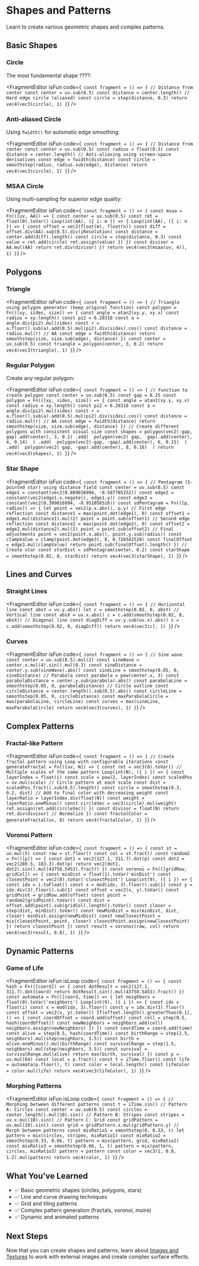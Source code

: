# Shapes and Patterns


Learn to create various geometric shapes and complex patterns.

## Basic Shapes

### Circle

The most fundamental shape ????:

<FragmentEditor
        isFun
        code={`
const fragment = () => {
        // Distance from center
        const center = uv.sub(0.5)
        const distance = center.length()
        // Hard edge circle (aliased)
        const circle = step(distance, 0.3)
        return vec4(vec3(circle), 1)
}`}
/>

### Anti-aliased Circle

Using `fwidth()` for automatic edge smoothing:

<FragmentEditor
        isFun
        code={`
const fragment = () => {
        // Distance from center
        const center = uv.sub(0.5)
        const radius = float(0.3)
        const distance = center.length()
        // Anti-aliasing using screen-space derivatives
        const edge = fwidth(distance)
        const circle = smoothstep(radius, radius.sub(edge), distance)
        return vec4(vec3(circle), 1)
}`}
/>

### MSAA Circle

Using multi-sampling for superior edge quality:

<FragmentEditor
        isFun
        code={`
const fragment = () => {
        const msaa = Fn(([uv, AA]) => {
                const center = uv.sub(0.5)
                const ret = float(0).toVar()
                Loop(int(AA), ({ i: m }) => {
                        Loop(int(AA), ({ i: n }) => {
                                const offset = vec2(float(m), float(n))
                                const diff = offset.div(AA).sub(0.5).div(iResolution)
                                const distance = center.add(diff).length()
                                const circle = step(distance, 0.3)
                                const value = ret.add(circle)
                                ret.assign(value)
                        })
                })
                const divisor = AA.mul(AA)
                return ret.div(divisor)
        })
        return vec4(vec3(msaa(uv, 4)), 1)
}`}
/>

## Polygons

### Triangle

<FragmentEditor
        isFun
        code={`
const fragment = () => {
        // Triangle using polygon generator (keep original function)
        const polygon = Fn(([xy, sides, size]) => {
                const angle = atan2(xy.y, xy.x)
                const radius = xy.length()
                const pi2 = 6.28318
                const a = angle.div(pi2).mul(sides)
                const r = a.floor().sub(a).add(0.5).mul(pi2).div(sides).cos()
                const distance = radius.mul(r)
                // AA
                const edge = fwidth(distance)
                return smoothstep(size, size.sub(edge), distance)
        })
        const center = uv.sub(0.5)
        const triangle = polygon(center, 3, 0.2)
        return vec4(vec3(triangle), 1)
}`}
/>

### Regular Polygon

Create any regular polygon:

<FragmentEditor
        isFun
        code={`
const fragment = () => {
        // Function to create polygon
        const center = uv.sub(0.5)
        const gap = 0.25
        const polygon = Fn(([xy, sides, size]) => {
                const angle = atan2(xy.y, xy.x)
                const radius = xy.length()
                const pi2 = 6.28318
                const a = angle.div(pi2).mul(sides)
                const r = a.floor().sub(a).add(0.5).mul(pi2).div(sides).cos()
                const distance = radius.mul(r)
                // AA
                const edge = fwidth(distance)
                return smoothstep(size, size.sub(edge), distance)
        })
        // Create different polygons with consistent visual size
        const shapes = polygon(vec2(-gap,  gap).add(center), 3, 0.1)
                .add(  polygon(vec2( gap,  gap).add(center), 4, 0.14)  )
                .add(  polygon(vec2(-gap, -gap).add(center), 6, 0.15)  )
                .add(  polygon(vec2( gap, -gap).add(center), 8, 0.16)  )
        return vec4(vec3(shapes), 1)
}`}
/>

### Star Shape

<FragmentEditor
        isFun
        code={`
const fragment = () => {
        // Pentagram (5-pointed star) using distance field
        const center = uv.sub(0.5)
        const edge1 = constant(vec2(0.809016994, -0.587785252))
        const edge2 = constant(vec2(edge1.x.negate(), edge1.y))
        const edge3 = constant(vec2(0.309016994, -0.951056516))
        const sdPentagram = Fn(([p, radius]) => {
                let point = vec2(p.x.abs(), p.y)
                // First edge reflection
                const distance1 = max(point.dot(edge1), 0)
                const offset1 = edge1.mul(distance1).mul(2)
                point = point.sub(offset1)
                // Second edge reflection
                const distance2 = max(point.dot(edge2), 0)
                const offset2 = edge2.mul(distance2).mul(2)
                point = point.sub(offset2)
                // Final adjustments
                point = vec2(point.x.abs(), point.y.sub(radius))
                const clampValue = clamp(point.dot(edge3), 0, 0.726542528)
                const finalOffset = edge3.mul(clampValue)
                return point.sub(finalOffset).length()
        })
        // Create star
        const starDist = sdPentagram(center, 0.2)
        const starShape = smoothstep(0.02, 0, starDist)
        return vec4(vec3(starShape), 1)
}`}
/>

## Lines and Curves

### Straight Lines

<FragmentEditor
        isFun
        code={`
const fragment = () => {
        // Horizontal line
        const absY = uv.y.abs()
        let c = smoothstep(0.02, 0, absY)
        // Vertical line
        const absX = uv.x.abs()
        c = c.add(smoothstep(0.02, 0, absX))
        // Diagonal line
        const diagDiff = uv.y.sub(uv.x).abs()
        c = c.add(smoothstep(0.02, 0, diagDiff))
        return vec4(vec3(c), 1)
}`}
/>

### Curves

<FragmentEditor
        isFun
        code={`
const fragment = () => {
        // Sine wave
        const center = uv.sub(0.5).mul(2)
        const sineWave = center.x.mul(4).sin().mul(0.3)
        const sineDistance = center.y.sub(sineWave).abs()
        const sineLine = smoothstep(0.05, 0, sineDistance)
        // Parabola
        const parabola = pow(center.x, 3)
        const parabolaDistance = center.y.sub(parabola).abs()
        const parabolaLine = smoothstep(0.05, 0, parabolaDistance)
        // Circle outline
        const circleDistance = center.length().sub(0.5).abs()
        const circleLine = smoothstep(0.05, 0, circleDistance)
        const maxParabolaCircle = max(parabolaLine, circleLine)
        const curves = max(sineLine, maxParabolaCircle)
        return vec4(vec3(curves), 1)
}`}
/>

## Complex Patterns

### Fractal-like Pattern

<FragmentEditor
        isFun
        code={`
const fragment = () => {
        // Create fractal pattern using Loop with configurable iterations
        const generateFractal = Fn(([uv, N]) => {
                const ret = vec3(0).toVar()
                // Multiple scales of the same pattern
                Loop(int(N), ({ i }) => {
                        const layerIndex = float(i)
                        const scale = pow(2, layerIndex)
                        const scaledPos = uv.mul(scale)
                        // Circle pattern at each scale
                        const dist = scaledPos.fract().sub(0.5).length()
                        const circle = smoothstep(0.3, 0.2, dist)
                        // Add to final color with decreasing weight
                        const layerRatio = layerIndex.div(float(N))
                        const weight = layerRatio.oneMinus()
                        const circleVec = vec3(circle).mul(weight)
                        ret.assign(ret.add(circleVec))
                })
                const divisor = float(N)
                return ret.div(divisor) // Normalize
        })
        const fractalColor = generateFractal(uv, 8)
        return vec4(fractalColor, 1)
}`}
/>

### Voronoi Pattern

<FragmentEditor
        isFun
        code={`
const fragment = () => {
        const st = uv.mul(5)
        const row = st.floor()
        const col = st.fract()
        const random2 = Fn(([p]) => {
                const dot1 = vec2(127.1, 311.7).dot(p)
                const dot2 = vec2(269.5, 183.3).dot(p)
                return vec2(dot1, dot2).sin().mul(43758.5453).fract()
        })
        const voronoi = Fn(([gridRow, gridCol]) => {
                const minDist = float(1).toVar('minDist')
                const closestPoint = vec2(0).toVar('closestPoint')
                Loop(int(9), ({ i }) => {
                        const idx = i.toFloat()
                        const x = mod(idx, 3).floor().sub(1)
                        const y = idx.div(3).floor().sub(1)
                        const offset = vec2(x, y).toVar()
                        const gridPoint = gridRow.add(offset)
                        const point = random2(gridPoint).toVar()
                        const dist = offset.add(point).sub(gridCol).length().toVar()
                        const closer = step(dist, minDist).toVar()
                        const newMinDist = mix(minDist, dist, closer)
                        minDist.assign(newMinDist)
                        const newClosestPoint = mix(closestPoint, point, closer)
                        closestPoint.assign(newClosestPoint)
                })
                return closestPoint
        })
        const result = voronoi(row, col)
        return vec4(vec3(result, 0.8), 1)
}`}
/>

## Dynamic Patterns

### Game of Life

<FragmentEditor
        isFun
        isLoop
        code={`
const fragment = () => {
        const hash = Fn(([coord]) => {
                const dotResult = vec2(127.1, 311.7).dot(coord)
                return dotResult.sin().mul(43758.5453).fract()
        })
        const automata = Fn(([coord, time]) => {
                let neighbors = float(0).toVar('neighbors')
                Loop(int(9), ({ i }) => {
                        const idx = float(i)
                        const x = mod(idx, 3).floor()
                        const y = idx.div(3).floor()
                        const offset = vec2(x, y).toVar()
                        If(offset.length().greaterThan(0.1), () => {
                                const coordOffset = coord.add(offset)
                                const cell = step(0.5, hash(coordOffset))
                                const newNeighbors = neighbors.add(cell)
                                neighbors.assign(newNeighbors)
                        })
                })
                const coordTime = coord.add(time)
                const alive = step(0.5, hash(coordTime))
                const birthRange = step(2.5, neighbors).mul(step(neighbors, 3.5))
                const birth = alive.oneMinus().mul(birthRange)
                const survivalRange = step(1.5, neighbors).mul(step(neighbors, 3.5))
                const survival = survivalRange.mul(alive)
                return max(birth, survival)
        })
        const p = uv.mul(64)
        const local = p.fract()
        const t = iTime.floor()
        const life = automata(p.floor(), t)
        const color = local.length()
        const lifeColor = color.mul(life)
        return vec4(vec3(lifeColor), 1)
}`}
/>

### Morphing Patterns

<FragmentEditor
        isFun
        isLoop
        code={`
const fragment = () => {
        // Morphing between different patterns
        const t = iTime.sin()
        // Pattern A: Circles
        const center = uv.sub(0.5)
        const circles = center.length().mul(10).sin()
        // Pattern B: Stripes
        const stripes = uv.x.mul(10).sin()
        // Pattern C: Grid
        const gridPattern = uv.mul(10).sin()
        const grid = gridPattern.x.mul(gridPattern.y)
        // Morph between patterns
        const mixRatio1 = smoothstep(0, 0.33, t)
        let pattern = mix(circles, stripes, mixRatio1)
        const mixRatio2 = smoothstep(0.33, 0.66, t)
        pattern = mix(pattern, grid, mixRatio2)
        const mixRatio3 = smoothstep(0.66, 1, t)
        pattern = mix(pattern, circles, mixRatio3)
        pattern = pattern
        const color = vec3(1, 0.8, 1.2).mul(pattern)
        return vec4(color, 1)
}`}
/>

## What You've Learned

- ✅ Basic geometric shapes (circles, polygons, stars)
- ✅ Line and curve drawing techniques
- ✅ Grid and tiling patterns
- ✅ Complex pattern generation (fractals, voronoi, moire)
- ✅ Dynamic and animated patterns

## Next Steps

Now that you can create shapes and patterns, learn about [Images and Textures](05-images-textures.mdx) to work with external images and create complex surface effects.
